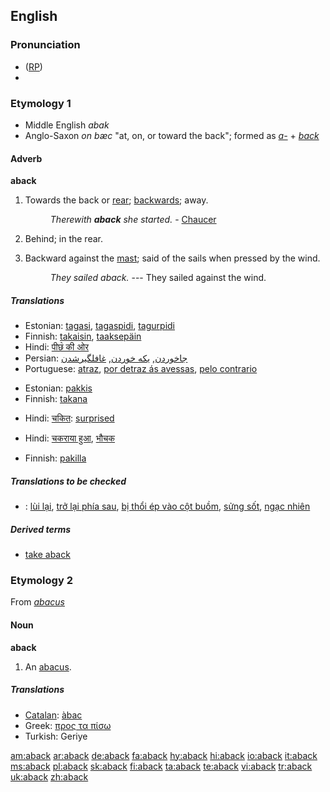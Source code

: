 ==English==

===Pronunciation===
* ([[RP]]) {{IPA|/əˈbæk/}}
*{{rhymes|æk}}

===Etymology 1===
* Middle English ''abak''
* Anglo-Saxon ''on bæc'' "at, on, or toward the back"; formed as ''[[a-]]'' + ''[[back]]''

====Adverb====
'''aback'''

# {{rare}} Towards the back or [[rear]]; [[backwards]]; away.
#:''Therewith '''aback''' she started.'' - [[Chaucer]]
# Behind; in the rear.
# {{nautical}} Backward against the [[mast]]; said of the sails when pressed by the wind.
#:''They sailed aback.'' --- They sailed against the wind.

=====Translations=====
{{trans-top|backwards}}
*Estonian: [[tagasi]], [[tagaspidi]], [[tagurpidi]]
*Finnish: [[takaisin]], [[taaksepäin]]
*Hindi: [[पीछ॓ की ओर]]
*Persian: [[جاخوردن]], [[یکه خوردن]], [[غافلگیرشدن]]
*Portuguese: [[atraz]], [[por detraz ás avessas]], [[pelo contrario]]
{{trans-bottom}}

{{trans-top|in the rear}}
*Estonian: [[pakkis]]
*Finnish: [[takana]]
{{trans-bottom}}

{{trans-top|taken aback}}
*Hindi: [[चकित]]: [[surprised]]
{{trans-bottom}}

{{trans-top|confused}}
*Hindi: [[चकराया हुआ]], [[भौचक]]
{{trans-bottom}}

{{trans-top|said of sails pressed backward}}
*Finnish: [[pakki|pakilla]]
{{trans-bottom}}

=====Translations to be checked=====
{{checktrans}}
*{{ttbc|Vietnamese}}: [[lùi lại]], [[trở lại phía sau]], [[bị thổi ép vào cột buồm]], [[sửng sốt]], [[ngạc nhiên]]

=====Derived terms=====
*[[take aback]]

===Etymology 2===
From ''[[abacus]]''

====Noun====
'''aback'''

# {{obsolete}} An [[abacus]].

=====Translations=====
*[[Catalan]]: [[àbac]]
*Greek: [[προς τα πίσω]]
*Turkish: Geriye

[[am:aback]]
[[ar:aback]]
[[de:aback]]
[[fa:aback]]
[[hy:aback]]
[[hi:aback]]
[[io:aback]]
[[it:aback]]
[[ms:aback]]
[[pl:aback]]
[[sk:aback]]
[[fi:aback]]
[[ta:aback]]
[[te:aback]]
[[vi:aback]]
[[tr:aback]]
[[uk:aback]]
[[zh:aback]]